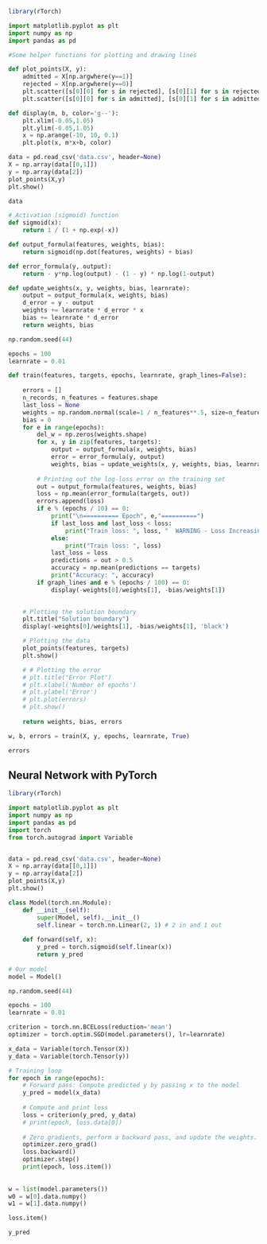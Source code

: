 
```r
library(rTorch)
```


```python
import matplotlib.pyplot as plt
import numpy as np
import pandas as pd

#Some helper functions for plotting and drawing lines

def plot_points(X, y):
    admitted = X[np.argwhere(y==1)]
    rejected = X[np.argwhere(y==0)]
    plt.scatter([s[0][0] for s in rejected], [s[0][1] for s in rejected], s = 25, color = 'blue', edgecolor = 'k')
    plt.scatter([s[0][0] for s in admitted], [s[0][1] for s in admitted], s = 25, color = 'red', edgecolor = 'k')

def display(m, b, color='g--'):
    plt.xlim(-0.05,1.05)
    plt.ylim(-0.05,1.05)
    x = np.arange(-10, 10, 0.1)
    plt.plot(x, m*x+b, color)
```


```python
data = pd.read_csv('data.csv', header=None)
X = np.array(data[[0,1]])
y = np.array(data[2])
plot_points(X,y)
plt.show()
```

```python
data
```


```python
# Activation (sigmoid) function
def sigmoid(x):
    return 1 / (1 + np.exp(-x))

def output_formula(features, weights, bias):
    return sigmoid(np.dot(features, weights) + bias)

def error_formula(y, output):
    return - y*np.log(output) - (1 - y) * np.log(1-output)

def update_weights(x, y, weights, bias, learnrate):
    output = output_formula(x, weights, bias)
    d_error = y - output
    weights += learnrate * d_error * x
    bias += learnrate * d_error
    return weights, bias
```

```python
np.random.seed(44)

epochs = 100
learnrate = 0.01

def train(features, targets, epochs, learnrate, graph_lines=False):
    
    errors = []
    n_records, n_features = features.shape
    last_loss = None
    weights = np.random.normal(scale=1 / n_features**.5, size=n_features)
    bias = 0
    for e in range(epochs):
        del_w = np.zeros(weights.shape)
        for x, y in zip(features, targets):
            output = output_formula(x, weights, bias)
            error = error_formula(y, output)
            weights, bias = update_weights(x, y, weights, bias, learnrate)
        
        # Printing out the log-loss error on the training set
        out = output_formula(features, weights, bias)
        loss = np.mean(error_formula(targets, out))
        errors.append(loss)
        if e % (epochs / 10) == 0:
            print("\n========== Epoch", e,"==========")
            if last_loss and last_loss < loss:
                print("Train loss: ", loss, "  WARNING - Loss Increasing")
            else:
                print("Train loss: ", loss)
            last_loss = loss
            predictions = out > 0.5
            accuracy = np.mean(predictions == targets)
            print("Accuracy: ", accuracy)
        if graph_lines and e % (epochs / 100) == 0:
            display(-weights[0]/weights[1], -bias/weights[1])
            

    # Plotting the solution boundary
    plt.title("Solution boundary")
    display(-weights[0]/weights[1], -bias/weights[1], 'black')

    # Plotting the data
    plot_points(features, targets)
    plt.show()

    # # Plotting the error
    # plt.title("Error Plot")
    # plt.xlabel('Number of epochs')
    # plt.ylabel('Error')
    # plt.plot(errors)
    # plt.show()
    
    return weights, bias, errors
```


```python
w, b, errors = train(X, y, epochs, learnrate, True)
```

```python
errors
```


## Neural Network with PyTorch

```r
library(rTorch)
```

```python
import matplotlib.pyplot as plt
import numpy as np
import pandas as pd
import torch
from torch.autograd import Variable


data = pd.read_csv('data.csv', header=None)
X = np.array(data[[0,1]])
y = np.array(data[2])
plot_points(X,y)
plt.show()
```

```python
class Model(torch.nn.Module):
    def __init__(self):
        super(Model, self).__init__()
        self.linear = torch.nn.Linear(2, 1) # 2 in and 1 out
        
    def forward(self, x):
        y_pred = torch.sigmoid(self.linear(x))
        return y_pred
    
# Our model    
model = Model()

np.random.seed(44)

epochs = 100
learnrate = 0.01

criterion = torch.nn.BCELoss(reduction='mean')
optimizer = torch.optim.SGD(model.parameters(), lr=learnrate)
```


```python
x_data = Variable(torch.Tensor(X))
y_data = Variable(torch.Tensor(y))

# Training loop
for epoch in range(epochs):
    # Forward pass: Compute predicted y by passing x to the model
    y_pred = model(x_data)
    
    # Compute and print loss
    loss = criterion(y_pred, y_data)
    # print(epoch, loss.data[0])
    
    # Zero gradients, perform a backward pass, and update the weights.
    optimizer.zero_grad()
    loss.backward()
    optimizer.step()
    print(epoch, loss.item())
    
    
w = list(model.parameters())
w0 = w[0].data.numpy()
w1 = w[1].data.numpy()    
```

```python
loss.item()
```


```python
y_pred
```


